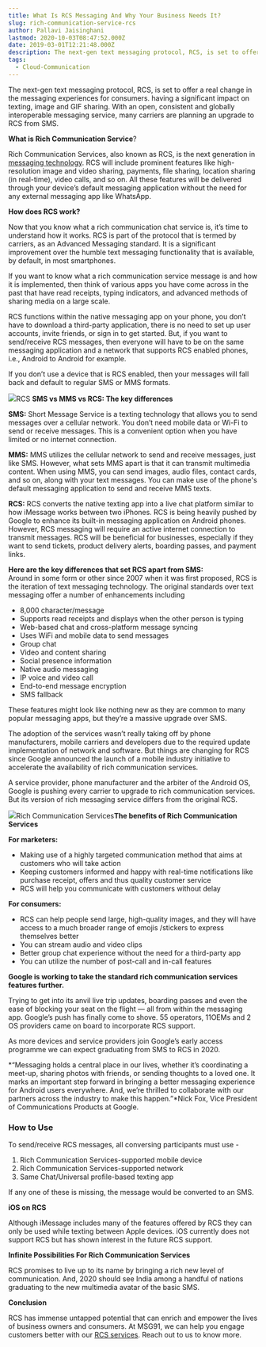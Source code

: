 ```yaml
---
title: What Is RCS Messaging And Why Your Business Needs It?
slug: rich-communication-service-rcs
author: Pallavi Jaisinghani
lastmod: 2020-10-03T08:47:52.000Z
date: 2019-03-01T12:21:48.000Z
description: The next-gen text messaging protocol, RCS, is set to offer a real change in the messaging experiences for consumers. having a significant impact on texting, image and GIF sharing. With an open, consistent and globally interoperable messaging service, many carriers are planning an upgrade to RCS from SMS.
tags:
  - Cloud-Communication
---
```


The next-gen text messaging protocol, RCS, is set to offer a real change in the messaging experiences for consumers. having a significant impact on texting, image and GIF sharing. With an open, consistent and globally interoperable messaging service, many carriers are planning an upgrade to RCS from SMS.

**What is Rich Communication Service**?

Rich Communication Services, also known as RCS, is the next generation in [messaging technology](https://msg91.com/in/). RCS will include prominent features like high-resolution image and video sharing, payments, file sharing, location sharing (in real-time), video calls, and so on. All these features will be delivered through your device’s default messaging application without the need for any external messaging app like WhatsApp.  
  
**How does RCS work?**

Now that you know what a rich communication chat service is, it’s time to understand how it works. RCS is part of the protocol that is termed by carriers, as an Advanced Messaging standard. It is a significant improvement over the humble text messaging functionality that is available, by default, in most smartphones.

If you want to know what a rich communication service message is and how it is implemented, then think of various apps you have come across in the past that have read receipts, typing indicators, and advanced methods of sharing media on a large scale.

RCS functions within the native messaging app on your phone, you don’t have to download a third-party application, there is no need to set up user accounts, invite friends, or sign in to get started. But, if you want to send/receive RCS messages, then everyone will have to be on the same messaging application and a network that supports RCS enabled phones, i.e., Android to Android for example.

If you don’t use a device that is RCS enabled, then your messages will fall back and default to regular SMS or MMS formats.

![](https://images-msg91.s3.ap-south-1.amazonaws.com/2020/10/RCS-3.png)RCS **SMS vs MMS vs RCS: The key differences**

**SMS:** Short Message Service is a texting technology that allows you to send messages over a cellular network. You don’t need mobile data or Wi-Fi to send or receive messages. This is a convenient option when you have limited or no internet connection.

**MMS:** MMS utilizes the cellular network to send and receive messages, just like SMS. However, what sets MMS apart is that it can transmit multimedia content. When using MMS, you can send images, audio files, contact cards, and so on, along with your text messages. You can make use of the phone's default messaging application to send and receive MMS texts.

**RCS:** RCS converts the native texting app into a live chat platform similar to how iMessage works between two iPhones. RCS is being heavily pushed by Google to enhance its built-in messaging application on Android phones. However, RCS messaging will require an active internet connection to transmit messages. RCS will be beneficial for businesses, especially if they want to send tickets, product delivery alerts, boarding passes, and payment links.

  
**Here are the key differences that set RCS apart from SMS:**  
Around in some form or other since 2007 when it was first proposed, RCS is the iteration of text messaging technology. The original standards over text messaging offer a number of enhancements including

* 8,000 character/message
* Supports read receipts and displays when the other person is typing
* Web-based chat and cross-platform message syncing
* Uses WiFi and mobile data to send messages
* Group chat
* Video and content sharing
* Social presence information
* Native audio messaging
* IP voice and video call
* End-to-end message encryption
* SMS fallback

These features might look like nothing new as they are common to many popular messaging apps, but they’re a massive upgrade over SMS.  
  
The adoption of the services wasn’t really taking off by phone manufacturers, mobile carriers and developers due to the required update implementation of network and software. But things are changing for RCS since Google announced the launch of a mobile industry initiative to accelerate the availability of rich communication services.  
  
A service provider, phone manufacturer and the arbiter of the Android OS, Google is pushing every carrier to upgrade to rich communication services. But its version of rich messaging service differs from the original RCS.

![](https://images-msg91.s3.ap-south-1.amazonaws.com/2020/10/RCS---1.png)Rich Communication Services**The benefits of Rich Communication Services**

**For marketers:**

* Making use of a highly targeted communication method that aims at customers who will take action
* Keeping customers informed and happy with real-time notifications like purchase receipt, offers and thus quality customer service
* RCS will help you communicate with customers without delay

**For consumers:**

* RCS can help people send large, high-quality images, and they will have access to a much broader range of emojis /stickers to express themselves better
* You can stream audio and video clips
* Better group chat experience without the need for a third-party app
* You can utilize the number of post-call and in-call features

**Google is working to take the standard rich communication services features further.**  
  
Trying to get into its anvil live trip updates, boarding passes and even the ease of blocking your seat on the flight — all from within the messaging app. Google’s push has finally come to shove. 55 operators, 11OEMs and 2 OS providers came on board to incorporate RCS support.  
  
As more devices and service providers join Google’s early access programme we can expect graduating from SMS to RCS in 2020.  
  
*“Messaging holds a central place in our lives, whether it’s coordinating a meet-up, sharing photos with friends, or sending thoughts to a loved one. It marks an important step forward in bringing a better messaging experience for Android users everywhere. And, we’re thrilled to collaborate with our partners across the industry to make this happen.”*Nick Fox, Vice President of Communications Products at Google.

### **How to Use**

To send/receive RCS messages, all conversing participants must use -  
  
1. Rich Communication Services-supported mobile device  
2. Rich Communication Services-supported network  
3. Same Chat/Universal profile-based texting app  
  
If any one of these is missing, the message would be converted to an SMS.  
  
**iOS on RCS**  
  
Although iMessage includes many of the features offered by RCS they can only be used while texting between Apple devices. iOS currently does not support RCS but has shown interest in the future RCS support.  
  
**Infinite Possibilities For Rich Communication Services**  
  
RCS promises to live up to its name by bringing a rich new level of communication. And, 2020 should see India among a handful of nations graduating to the new multimedia avatar of the basic SMS.  
  
**Conclusion**  
  
RCS has immense untapped potential that can enrich and empower the lives of business owners and consumers. At MSG91, we can help you engage customers better with our [RCS services](https://msg91.com/in/rich-communication-services/). Reach out to us to know more.

